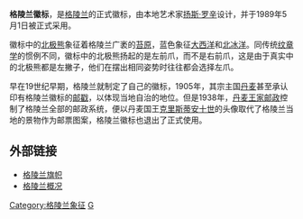 {{Infobox coat of arms
|name             = 格陵兰徽章
|image            = Coat of arms Greenland.svg
|alt              = 格陵兰徽章
|image_width      = 200
|middle           =
|middle_width     =
|middle_caption   =
|lesser           = 
|lesser_alt       =
|lesser_width     = 
|lesser_caption   = 
|use              = {{flag|Greenland}}
}}
'''格陵兰徽标'''，是[[格陵兰|格陵兰]]的正式徽标，由本地艺术家[[扬斯·罗辛|扬斯·罗辛]]设计，并于1989年5月1日被正式采用。

徽标中的[[北极熊|北极熊]]象征着格陵兰广袤的[[苔原|苔原]]，蓝色象征[[大西洋|大西洋]]和[[北冰洋|北冰洋]]。同传统[[纹章学|纹章学]]的惯例不同，徽标中的北极熊扬起的是左前爪，而不是右前爪，这是由于真实中的北极熊都是左撇子，他们在摆出相同姿势时往往都会选择左爪。

早在19世纪早期，格陵兰就制定了自己的徽标，1905年，其宗主国[[丹麦|丹麦]]甚至承认印有格陵兰徽标的[[邮戳|邮戳]]，以体现当地自治的地位。但是1938年，[[丹麦王家邮政|丹麦王家邮政]]控制了格陵兰全部的邮政系统，便以丹麦国王[[克里斯蒂安十世|克里斯蒂安十世]]的头像取代了格陵兰当地的景物作为邮票图案，格陵兰徽标也退出了正式使用。

== 外部链接 ==
* [https://web.archive.org/web/20060618235937/http://www.allstates-flag.com/fotw/flags/gl.html 格陵兰旗帜]
* [https://web.archive.org/web/19980623182113/http://www.gh.gl/uk/facts/context.htm 格陵兰概况]

{{格陵蘭小作品}}

{{美洲题目|国徽}}

[[Category:格陵兰象征|Category:格陵兰象征]]
[[Category:国徽|G]]